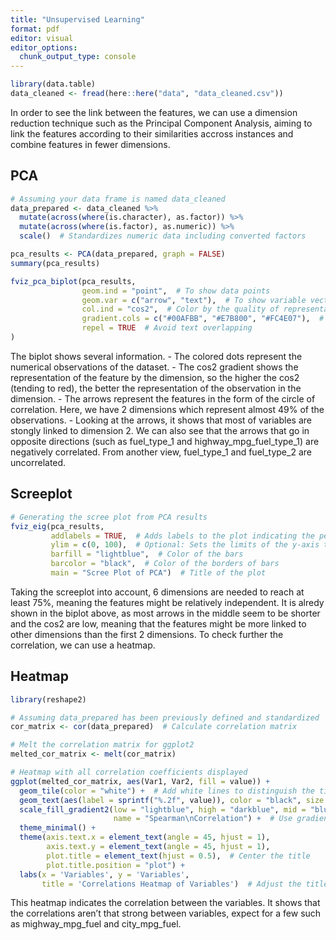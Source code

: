```yaml
---
title: "Unsupervised Learning"
format: pdf
editor: visual
editor_options: 
  chunk_output_type: console
---
```


```r
library(data.table)
data_cleaned <- fread(here::here("data", "data_cleaned.csv"))
```

In order to see the link between the features, we can use a dimension reduction technique such as the Principal Component Analysis, aiming to link the features according to their similarities accross instances and combine features in fewer dimensions.

## PCA

```r
# Assuming your data frame is named data_cleaned
data_prepared <- data_cleaned %>%
  mutate(across(where(is.character), as.factor)) %>%
  mutate(across(where(is.factor), as.numeric)) %>%
  scale()  # Standardizes numeric data including converted factors

pca_results <- PCA(data_prepared, graph = FALSE)
summary(pca_results)

fviz_pca_biplot(pca_results,
                geom.ind = "point",  # To show data points
                geom.var = c("arrow", "text"),  # To show variable vectors and labels
                col.ind = "cos2",  # Color by the quality of representation
                gradient.cols = c("#00AFBB", "#E7B800", "#FC4E07"),  # Colors
                repel = TRUE  # Avoid text overlapping
)
```

The biplot shows several information.
- The colored dots represent the numerical observations of the dataset.
- The cos2 gradient shows the representation of the feature by the dimension, so the higher the cos2 (tending to red), the better the representation of the observation in the dimension.
- The arrows represent the features in the form of the circle of correlation. Here, we have 2 dimensions which represent almost 49% of the observations.
- Looking at the arrows, it shows that most of variables are stongly linked to dimension 2. We can also see that the arrows that go in opposite directions (such as fuel_type_1 and highway_mpg_fuel_type_1) are negatively correlated. From another view, fuel_type_1 and fuel_type_2 are uncorrelated.

## Screeplot

```r
# Generating the scree plot from PCA results
fviz_eig(pca_results, 
         addlabels = TRUE,  # Adds labels to the plot indicating the percentage of variance
         ylim = c(0, 100),  # Optional: Sets the limits of the y-axis to make the plot easier to interpret
         barfill = "lightblue",  # Color of the bars
         barcolor = "black",  # Color of the borders of bars
         main = "Scree Plot of PCA")  # Title of the plot
```

Taking the screeplot into account, 6 dimensions are needed to reach at least 75%, meaning the features might be relatively independent. It is alredy shown in the biplot above, as most arrows in the middle seem to be shorter and the cos2 are low, meaning that the features might be more linked to other dimensions than the first 2 dimensions. To check further the correlation, we can use a heatmap.

## Heatmap

```r
library(reshape2)

# Assuming data_prepared has been previously defined and standardized
cor_matrix <- cor(data_prepared)  # Calculate correlation matrix

# Melt the correlation matrix for ggplot2
melted_cor_matrix <- melt(cor_matrix)

# Heatmap with all correlation coefficients displayed
ggplot(melted_cor_matrix, aes(Var1, Var2, fill = value)) +
  geom_tile(color = "white") +  # Add white lines to distinguish the tiles
  geom_text(aes(label = sprintf("%.2f", value)), color = "black", size = 3.5) +  # Always display labels
  scale_fill_gradient2(low = "lightblue", high = "darkblue", mid = "blue", midpoint = 0, limit = c(-1,1),
                       name = "Spearman\nCorrelation") +  # Use gradient2 for a diverging color scheme
  theme_minimal() +
  theme(axis.text.x = element_text(angle = 45, hjust = 1),
        axis.text.y = element_text(angle = 45, hjust = 1),
        plot.title = element_text(hjust = 0.5),  # Center the title
        plot.title.position = "plot") +
  labs(x = 'Variables', y = 'Variables', 
       title = 'Correlations Heatmap of Variables')  # Adjust the title and labels as needed
```

This heatmap indicates the correlation between the variables. It shows that the correlations aren't that strong between variables, expect for a few such as mighway_mpg_fuel and city_mpg_fuel.